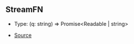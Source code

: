 ## StreamFN

- Type: (q: string) => Promise\<Readable \| string>

- [Source](https://github.com/Androz2091/discord-player/blob/e5339f1/packages/extractor/src/extractors/common/helper.ts#L42)